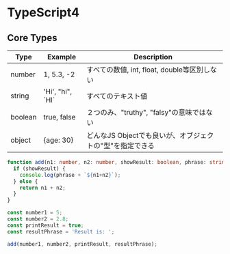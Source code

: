 # TypeScript4

## Core Types
|Type|Example|Description|
|---|---|---|
|number|1, 5.3, -2|すべての数値, int, float, double等区別しない|
|string|'Hi', "hi", \`HI\`|すべてのテキスト値|
|boolean|true, false|２つのみ、"truthy", "falsy"の意味ではない|
|object|\{age: 30\}|どんなJS Objectでも良いが、オブジェクトの"型"を指定できる|


```ts filename="app.ts"
function add(n1: number, n2: number, showResult: boolean, phrase: string) {
  if (showResult) {
    console.log(phrase + `${n1+n2}`);
  } else {
    return n1 + n2;
  }
}

const number1 = 5;
const number2 = 2.8;
const printResult = true;
const resultPhrase = 'Result is: ';

add(number1, number2, printResult, resultPhrase);
```